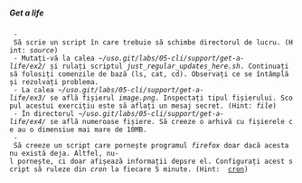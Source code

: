 ===== Get a life =====

  - Să scrie un script în care trebuie să schimbe directorul de lucru. (Hint: ''source'')
  - Mutați-vă la calea ''~/uso.git/labs/05-cli/support/get-a-life/ex2/'' și rulați scriptul ''just_regular_updates_here.sh''. Continuați să folosiți comenzile de bază (ls, cat, cd). Observați ce se întâmplă și rezolvați problema.
  - La calea ''~/uso.git/labs/05-cli/support/get-a-life/ex3/'' se află fișierul ''image.png''. Inspectați tipul fișierului. Scopul acestui exercițiu este să aflați un mesaj secret. (Hint: ''file'')
  - În directorul ''~/uso.git/labs/05-cli/support/get-a-life/ex4/'' se află numeroase fișiere. Să creeze o arhivă cu fișierele ce au o dimensiue mai mare de 10MB.
  - Să creeze un script care pornește programul ''firefox'' doar dacă acesta nu există deja. Altfel, nu-l pornește, ci doar afișează informații depsre el. Configurați acest script să ruleze din ''cron'' la fiecare 5 minute. (Hint:  [[https://www.thegeekstuff.com/2011/07/cron-every-5-minutes|cron]])